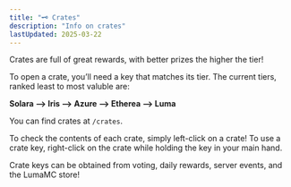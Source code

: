 ```yaml
---
title: "🗝️ Crates"
description: "Info on crates"
lastUpdated: 2025-03-22
---
```



Crates are full of great rewards, with better prizes the higher the tier!

To open a crate, you’ll need a key that matches its tier. The current tiers, ranked least to most
valuble are:

**Solara --> Iris --> Azure --> Etherea --> Luma**

You can find crates at `/crates`.

<CenteredImage src={crates} alt="Crates" tailwind="w-160" />

To check the contents of each crate, simply left-click on a crate! To use a crate key, right-click
on the crate while holding the key in your main hand.

<CenteredImage src={cratesView} alt="Crates View" tailwind="w-100" />

Crate keys can be obtained from voting, daily rewards, server events, and the LumaMC store!
